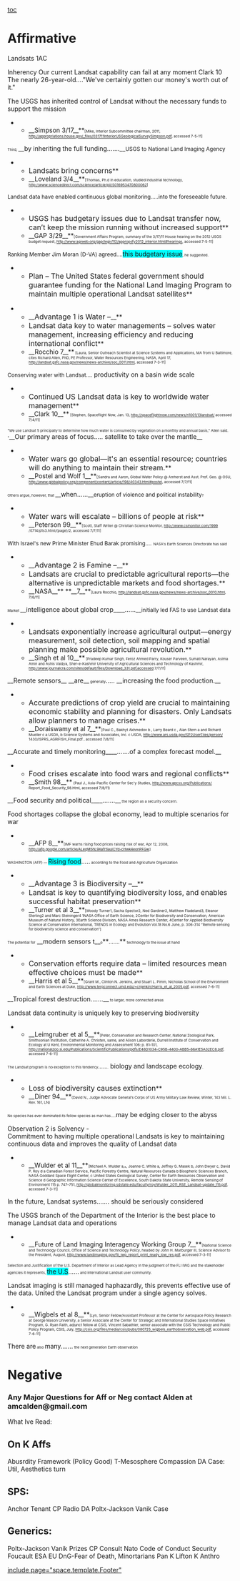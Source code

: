 [[toc]]
=Affirmative= 
Landsats 1AC

Inherency
Our current Landsat capability can fail at any moment
Clark 10
The nearly 26-year-old...."We've certainly gotten our money's worth out of it." 

The USGS has inherited control of Landsat without the necessary funds to support the mission
**__Simpson 3/17__**<span style="font-size: 6pt;">[Mike, Interior Subcommittee chairman, 2011, http://appropriations.house.gov/_files/031711InteriorUSGeologicalSurveySimpson.pdf, accessed 7-5-11]</span>
<span style="font-size: 6pt;">Third, </span>__by inheriting the full funding…….__<span style="font-size: 9pt;">USGS to National Land Imaging Agency</span>

**<span style="font-size: 12pt;">Landsats bring concerns</span>**
**__Loveland 3/4__**<span style="font-size: 6pt;">[Thomas, Ph.d in education, studied industrial technology, http://www.sciencedirect.com/science/article/pii/S016953470800062]</span>
<span style="font-size: 9pt;">Landsat data have enabled continuous global monitoring…..into the foreseeable future.</span>

**<span style="font-size: 12pt;">USGS has budgetary issues due to Landsat transfer now, can’t keep the mission running without increased support</span>**
**__GAP 3/29__**<span style="font-size: 6pt;">[Government Affairs Program, summary of the 3/17/11 House hearing on the 2012 USGS budget request, http://www.agiweb.org/gap/legis112/appropsfy2012_interior.html#hearings, accessed 7-5-11]</span>
<span style="font-size: 9pt;">Ranking Member Jim Moran (D-VA) agreed….</span><span style="background-color: aqua;">this budgetary issue</span><span style="font-size: 6pt;">, he suggested.</span>

**<span style="font-size: 12pt;">Plan – The United States federal government should guarantee funding for the National Land Imaging Program to maintain multiple operational Landsat satellites</span>**


**__<span style="font-size: 12pt;">Advantage 1 is Water –</span>__**
**<span style="font-size: 12pt;">Landsat data key to water managements – solves water management, increasing efficiency and reducing international conflict</span>**
**__Rocchio 7__**<span style="font-size: 6pt;"> [Laura, Senior Outreach Scientist at Science Systems and Applications, MA from U Baltimore, cites Richard Allen, PhD, PE Professor, Water Resources Engineering, NASA, April 17, http://landsat.gsfc.nasa.gov/news/news-archive/soc_0011.html, accessed 7-3-11]</span>
<span style="font-size: 9pt;">Conserving water with Landsat….</span> <span class="underline">productivity on a basin wide scale</span>

**<span style="font-size: 12pt;">Continued US Landsat data is key to worldwide water management</span>**
**__Clark 10__**<span style="font-size: 6pt;"> [Stephen, Spaceflight Now, Jan. 13, http://spaceflightnow.com/news/n1001/13landsat/ accessed 7/4/11]</span>
<span style="font-size: 6pt;">"We use Landsat 5 principally to determine how much water is consumed by vegetation on a monthly and annual basis," Allen said. "</span>__Our primary areas of focus….. satellite to take over the mantle__

**<span style="font-size: 12pt;">Water wars go global—it's an essential resource; countries will do anything to maintain their stream.</span>**
**__Postel and Wolf 1__**<span style="font-size: 6pt;">[Sandra and Aaron, Global Water Policy @ Amherst and Asst. Prof. Geo. @ OSU, http://www.globalpolicy.org/component/content/article/198/40343.html#postel, accessed 7/7/11]</span>
<span style="font-size: 6pt;">Others argue, however, that </span>__when……__<span style="font-size: 9pt;">eruption of violence and political instability</span><span style="font-size: 6pt;">?</span>

**<span style="font-size: 12pt;">Water wars will escalate – billions of people at risk</span>**
**__Peterson 99__**<span style="font-size: 6pt;">[Scott, Staff Writer @ Christian Science Monitor, http://www.csmonitor.com/1999 /0714/p1s3.html/(page)/2, accessed 7/7/11]</span>
<span style="font-size: 9pt;">With Israel's new Prime Minister Ehud Barak promising….</span> <span style="font-size: 6pt;">NASA's Earth Sciences Directorate has said</span>


**__<span style="font-size: 12pt;">Advantage 2 is Famine –</span>__**
**<span style="font-size: 12pt;">Landsats are crucial to predictable agricultural reports—the alternative is unpredictable markets and food shortages.</span>**
**__NASA__** **__7__**<span style="font-size: 6pt;">[Laura Rocchio, http://landsat.gsfc.nasa.gov/news/news-archive/soc_0010.html, 7/6/11]</span>
<span style="font-size: 6pt;">Market </span>__intelligence about global crop____……__<span style="font-size: 9pt;">initially led FAS to use Landsat data</span>

**<span style="font-size: 12pt;">Landsats exponentially increase agricultural output—energy measurement, soil detection, soil mapping and spatial planning make possible agricultural revolution.</span>**
**__Singh et al 10__**<span style="font-size: 6pt;"> [Pradeep Kumar Singh, Feroz Ahmed Parry, Kouser Parveen, Sumati Narayan, Asima Amin and Ashis Vaidya, Sher-e-Kashmir University of Agricultural Sciences and Technology of Kashmir, http://www.journalcra.com/sites/default/files/Download_331.pdf,accessed 7/7/11]</span>
__Remote sensors__ __are__<span style="font-size: 6pt;"> generally</span>….. __increasing the food production.__


**<span style="font-size: 12pt;">Accurate predictions of crop yield are crucial to maintaining economic stability and planning for disasters. Only Landsats allow planners to manage crises.</span>**
**__Doraiswamy et al 7__**<span style="font-size: 6pt;">[Paul C., Bakhyt Akhmedov b , Larry Beard c , Alan Stern a and Richard Mueller c a USDA, b Science Systems and Associates, Inc. c USDA, http://www.ars.usda.gov/SP2UserFiles/person/ 1430/ISPRS_AGRIFISH_Final.pdf , accessed 7/8/11]</span>
__Accurate and timely monitoring____…….of a complex forecast model.__

**<span style="font-size: 12pt;">Food crises escalate into food wars and regional conflicts</span>**
**__Smith 98__**<span style="font-size: 6pt;"> (Paul J., Asia-Pacific Center for Sec'y Studies, http://www.apcss.org/Publications/ Report_Food_Security_98.html, accessed 7/8/11)</span>
__Food security and political____…….__<span style="font-size: 6pt;"> the region as a security concern.</span>

Food shortages collapse the global economy, lead to multiple scenarios for war
**__AFP 8__**<span style="font-size: 6pt;">[IMF warns rising food prices raising risk of war, Apr 12, 2008, http://afp.google.com/article/ALeqM5hL9XafrtiaulCYd-cHwk4eonPFGw]</span>
<span style="font-size: 6pt;">WASHINGTON (AFP) — </span><span style="background-color: aqua;">Rising food</span><span class="underline">…..</span><span style="font-size: 6pt;"> according to the Food and Agriculture Organization</span>


**__<span style="font-size: 12pt;">Advantage 3 is Biodiversity –</span>__**
**<span style="font-size: 12pt;">Landsat is key to quantifying biodiversity loss, and enables successful habitat preservation</span>**
**__Turner et al 3__**<span style="font-size: 6pt;">[Woody Turner1, Sacha Spector2, Ned Gardiner2, Matthew Fladeland3, Eleanor Sterling2 and Marc Steininger4 1NASA Office of Earth Science, 2Center for Biodiversity and Conservation, American Museum of Natural History, 3Earth Science Division, NASA Ames Research Center, 4Center for Applied Biodiversity Science at Conservation International, TRENDS in Ecology and Evolution Vol.18 No.6 June, p. 306-314 “Remote sensing for biodiversity science and conservation”]</span>
<span style="font-size: 6pt;">The potential for</span> __modern sensors t__<span style="font-size: 6pt;">o</span>**<span style="font-size: 9pt;">…….</span>**<span style="font-size: 6pt;"> technology to the issue at hand</span>

**<span style="font-size: 12pt;">Conservation efforts require data – limited resources mean effective choices must be made</span>**
**__Harris et al 5__**<span style="font-size: 6pt;">[Grant M., Clinton N. Jenkins, and Stuart L. Pimm, Nicholas School of the Environment and Earth Sciences at Duke, http://www.terpconnect.umd.edu/~cnjenkin/Harris_et_al_2005.pdf, accessed 7-6-11]</span>
__Tropical forest destruction…….__<span style="font-size: 6pt;"> to larger, more connected areas</span>

Landsat data continuity is uniquely key to preserving biodiversity
**__Leimgruber et al 5__**<span style="font-size: 6pt;">[Peter, Conservation and Research Center, National Zoological Park, Smithsonian Institution, Catherine A. Christen, same, and Alison Laborderie, Durrell Institute of Conservation and Ecology at U Kent, Environmental Monitoring and Assessment 106: p. 81–101, http://nationalzoo.si.edu/Publications/ScientificPublications/pdfs/E48D1034-C95B-4400-ABB5-66A1E5A32EC8.pdf, accessed 7-6-11]</span>
<span style="font-size: 6pt;">The Landsat program is no exception to this tendency</span><span style="font-size: 9pt;">……</span><span style="font-size: 6pt;">.</span> <span class="underline">biology and landscape ecology</span><span style="font-size: 6pt;">.</span>

**<span style="font-size: 12pt;">Loss of biodiversity causes extinction</span>**
**__Diner 94__**<span style="font-size: 6pt;">(David N., Judge Advocate General’s Corps of US Army Military Law Review, Winter, 143 Mil. L. Rev. 161, LN)</span>
<span style="font-size: 6pt;">No species has ever dominated its fellow species as man has…..</span><span class="underline">may be edging closer to the abyss</span>

<span style="text-align: left;"><span style="display: block; text-align: left;">Observation 2 is Solvency -</span></span>
Commitment to having multiple operational Landsats is key to maintaining continuous data and improves the quality of Landsat data
**__Wulder et al 11__**<span style="font-size: 6pt;">[Michael A. Wulder a,⁎, Joanne C. White a, Jeffrey G. Masek b, John Dwyer c, David P. Roy d a Canadian Forest Service, Pacific Forestry Centre, Natural Resources Canada b Biospheric Sciences Branch, NASA Goddard Space Flight Center, c United States Geological Survey, Center for Earth Resources Observation and Science d Geographic Information Science Center of Excellence, South Dakota State University, Remote Sensing of Environment 115 p. 747–751, http://globalmonitoring.sdstate.edu/faculty/roy/Wulder_2011_RSE_Landsat-update_115.pdf, accessed 7-3-11]</span>
<span class="underline">In the future, </span>Landsat systems<span class="underline">…….</span> <span class="underline">should be seriously considered</span>

The USGS branch of the Department of the Interior is the best place to manage Landsat data and operations
**__Future of Land Imaging Interagency Working Group 7__**<span style="font-size: 6pt;">[National Science and Technology Council, Office of Science and Technology Policy, headed by John H. Marburger III, Science Advisor to the President, August, http://www.landimaging.gov/fli_iwg_report_print_ready_low_res.pdf, accessed 7-3-11]</span>
<span style="font-size: 6pt;">Selection and Justification of the U.S. Department of Interior as Lead Agency In the judgment of the FLI IWG and the stakeholder agencies it represents, </span><span style="background-color: aqua;">the U.S</span><span class="underline">……</span><span style="font-size: 6pt;"> and international Landsat user community.</span>

Landsat imaging is still managed haphazardly, this prevents effective use of the data. United the Landsat program under a single agency solves.
**__Wigbels et al 8__**<span style="font-size: 6pt;">[Lyn, Senior Fellow/Assistant Professor at the Center for Aerospace Policy Research at George Mason University, a Senior Associate at the Center for Strategic and International Studies Space Initiatives Program, G. Ryan Faith, adjunct fellow at CSIS, Vincent Sabathier, senior associate with the CSIS Technology and Public Policy Program, CSIS, July, http://csis.org/files/media/csis/pubs/080725_wigbels_earthobservation_web.pdf, accessed 7-6-11]</span>
<span class="underline">There are</span><span style="font-size: 6pt;"> also </span><span class="underline">many…….</span><span style="font-size: 6pt;"> the next generation Earth observation</span>
=Negative= 
===Any Major Questions for Aff or Neg contact Alden at amcalden@gmail.com=== 
What Ive Read:

==On K Affs== 
Abusrdity
Framework (Policy Good)
T-Mesosphere
Compassion DA
Case: Util, Aesthetics turn
==SPS:== 
Anchor Tenant CP
Radio DA
Poltx-Jackson Vanik
Case

==Generics:== 
Poltx-Jackson Vanik
Prizes CP
Consult Nato
Code of Conduct
Security
Foucault
ESA
EU
DnG-Fear of Death, Minortarians
Pan K
Lifton K
Anthro


[[include page="space.template.Footer"]]